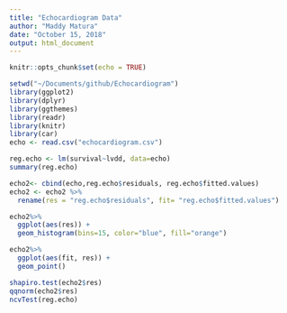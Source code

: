 ```yaml
---
title: "Echocardiogram Data"
author: "Maddy Matura"
date: "October 15, 2018"
output: html_document
---
```


```r
knitr::opts_chunk$set(echo = TRUE)
```

```r
setwd("~/Documents/github/Echocardiogram")
library(ggplot2)
library(dplyr)
library(ggthemes)
library(readr)
library(knitr)
library(car)
echo <- read.csv("echocardiogram.csv")
```


```r

reg.echo <- lm(survival~lvdd, data=echo)
summary(reg.echo)

echo2<- cbind(echo,reg.echo$residuals, reg.echo$fitted.values)
echo2 <- echo2 %>%
  rename(res = "reg.echo$residuals", fit= "reg.echo$fitted.values")

echo2%>%
  ggplot(aes(res)) +
  geom_histogram(bins=15, color="blue", fill="orange")

echo2%>%
  ggplot(aes(fit, res)) +
  geom_point() 

shapiro.test(echo2$res)
qqnorm(echo2$res)
ncvTest(reg.echo)
```

